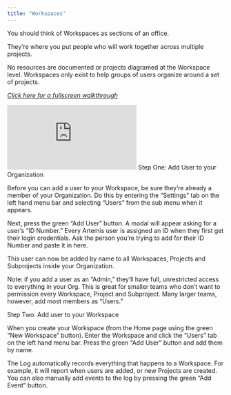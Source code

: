 ```yaml
---
title: "Workspaces"
---
```

You should think of Workspaces as sections of an office. 

They’re where you put people who will work together across multiple projects. 

No resources are documented or projects diagramed at the Workspace level. Workspaces only exist to help groups of users organize around a set of projects.

*[Click here for a fullscreen walkthrough](https://supademo.com/demo/flhu6NdZOGUOquMG_l7hi)*
<iframe src="https://supademo.com/embed/flhu6NdZOGUOquMG_l7hi" frameborder="0" webkitallowfullscreen="true" mozallowfullscreen="true" allowfullscreen style={{"width":"719px","height":"500px","border":"none"}}></iframe>

<AccordionGroup>
<Accordion title="Adding Users to Workspaces">
Step One: Add User to your Organization

Before you can add a user to your Workspace, be sure they’re already a member of your Organization. Do this by entering the “Settings” tab on the left hand menu bar and selecting “Users” from the sub menu when it appears. 

Next, press the green “Add User” button. A modal will appear asking for a user’s “ID Number.” Every Artemis user is assigned an ID when they first get their login credentials. Ask the person you’re trying to add for their ID Number and paste it in here. 

This user can now be added by name to all Workspaces, Projects and Subprojects inside your Organization. 

Note: if you add a user as an “Admin,” they’ll have full, unrestricted access to everything in your Org. This is great for smaller teams who don’t want to permission every Workspace, Project and Subproject. Many larger teams, however, add most members as “Users.” 

Step Two: Add user to your Workspace

When you create your Workspace (from the Home page using the green “New Workspace” button). Enter the Workspace and click the “Users” tab on the left hand menu bar. Press the green “Add User” button and add them by name.
</Accordion>

<Accordion title="Event Log">
The Log automatically records everything that happens to a Workspace. For example, it will report when users are added, or new Projects are created. You can also manually add events to the log by pressing the green “Add Event” button. 
</Accordion>
</AccordionGroup>
